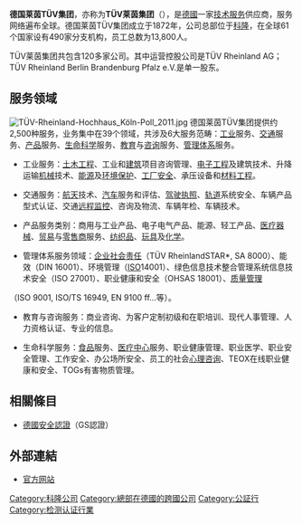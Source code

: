 {{multiple issues|
{{prose|time=2011-08-29T04:45:16+00:00}}
{{unreferenced|time=2018-10-18T05:57:57+00:00}}
}}

{{Infobox company
| company_name = 德国莱茵TÜV集团
| company_logo = TUEV-Rheinland-Logo1.svg
| native_name = TÜV Rheinland
| native_name_lang = de
| foundation = 1872
| location = {{GER}}[[科隆|科隆]]
| services = 检验，鉴定，[[测试|测试]]，[[认证|认证]]
| num_employees = 13,800 
| homepage = http://www.tuv.com
| intl = yes
}}

'''德国莱茵TÜV集团'''，亦称为'''TÜV莱茵集团'''（{{lang-de|TÜV Rheinland}}），是[[德國|德國]]一家[[技术服务|技术服务]]供应商，服务网络遍布全球。德国莱茵TÜV集团成立于1872年，公司总部位于[[科隆|科隆]]，在全球61个国家设有490家分支机构，员工总数为13,800人。

TÜV莱茵集团共包含120多家公司。其中运营控股公司是TÜV Rheinland AG；TÜV Rheinland Berlin Brandenburg Pfalz e.V.是单一股东。

== 服务领域 ==
[[File:TÜV-Rheinland-Hochhaus_Köln-Poll_2011.jpg|thumb]]
德国莱茵TÜV集团提供约2,500种服务，业务集中在39个领域，共涉及6大服务范畴：[[工业|工业]]服务、[[交通|交通]]服务、[[产品|产品]]服务、[[生命科学|生命科学]]服务、[[教育|教育]]与[[咨询|咨询]]服务、[[管理体系|管理体系]]服务。

* 工业服务：[[土木工程|土木工程]]、工业和[[建筑|建筑]]项目咨询管理、[[电子工程|电子工程]]及建筑技术、升降运输[[机械|机械]]技术、[[能源|能源]]及[[环境保护|环境保护]]、[[工厂|工厂]][[安全|安全]]、承压设备和[[材料工程|材料工程]]。

* 交通服务：[[航天|航天]]技术、[[汽车|汽车]]服务和评估、[[驾驶执照|驾驶执照]]、[[轨道|轨道]]系统安全、车辆产品型式认证、交通[[远程监控|远程监控]]、咨询及物流、车辆年检、车辆技术。

* 产品服务类别：商用与工业产品、电子电气产品、能源、轻工产品、[[医疗器械|医疗器械]]、[[贸易|贸易]]与[[零售商|零售商]]服务、[[纺织品|纺织品]]、[[玩具|玩具]]及[[化学|化学]]。

* 管理体系服务领域：[[企业社会责任|企业社会责任]]（TÜV RheinlandSTAR*, SA 8000）、能效（DIN 16001）、环境管理（[[ISO|ISO]]14001）、绿色信息技术整合管理系统信息技术安全（ISO 27001）、职业健康和安全（OHSAS 18001）、[[质量管理|质量管理]]
（ISO 9001, ISO/TS 16949, EN 9100 ff...等）。

* 教育与咨询服务：商业咨询、为客户定制初级和在职培训、现代人事管理、人力资格认证、专业的信息。

* 生命科学服务：[[食品|食品]]服务、[[医疗中心|医疗中心]]服务、职业健康管理、职业医学、职业安全管理、工作安全、办公场所安全、员工的社会[[心理咨询|心理咨询]]、TEOX在线职业健康和安全、TOGs有害物质管理。

==相關條目==
*[[德國安全認證|德國安全認證]]（GS認證）

==外部連結==
*[https://web.archive.org/web/20040909093135/http://www.tuv.com/ 官方网站]

[[Category:科隆公司|Category:科隆公司]]
[[Category:總部在德國的跨國公司|Category:總部在德國的跨國公司]] 
[[Category:公証行|Category:公証行]]
[[Category:检测认证行業|Category:检测认证行業]]